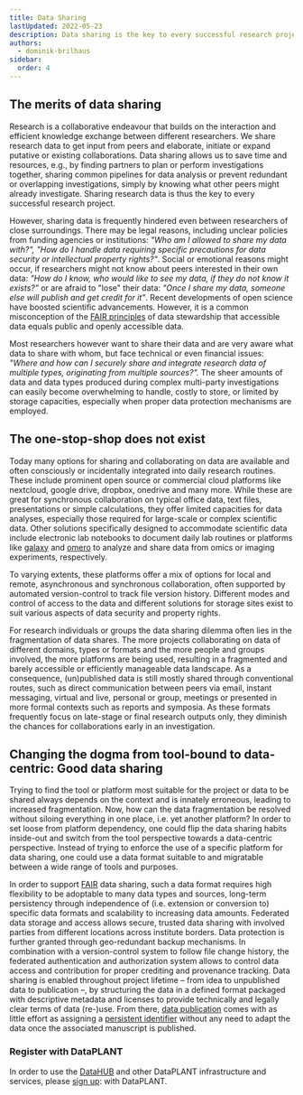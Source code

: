 ```yaml
---
title: Data Sharing
lastUpdated: 2022-05-23
description: Data sharing is the key to every successful research project. Learn about the merits of data sharing, the one-stop-shop dilemma, and how DataPLANT supports you in data sharing.
authors:
  - dominik-brilhaus
sidebar:
  order: 4
---
```



## The merits of data sharing

Research is a collaborative endeavour that builds on the interaction and efficient knowledge exchange between different researchers. We share research data to get input from peers and elaborate, initiate or expand putative or existing collaborations. Data sharing allows us to save time and resources, e.g., by finding partners to plan or perform investigations together, sharing common pipelines for data analysis or prevent redundant or overlapping investigations, simply by knowing what other peers might already investigate. Sharing research data is thus the key to every successful research project.

However, sharing data is frequently hindered even between researchers of close surroundings. There may be legal reasons, including unclear policies from funding agencies or institutions: *"Who am I allowed to share my data with?", "How do I handle data requiring specific precautions for data security or intellectual property rights?"*. Social or emotional reasons might occur, if researchers might not know about peers interested in their own data: *"How do I know, who would like to see my data, if they do not know it exists?"* or are afraid to "lose" their data: *"Once I share my data, someone else will publish and get credit for it"*. Recent developments of open science have boosted scientific advancements. However, it is a common misconception of the [FAIR principles](/nfdi4plants.knowledgebase/fundamentals/fair-data-principles) of data stewardship that accessible data equals public and openly accessible data.

Most researchers however want to share their data and are very aware what data to share with whom, but face technical or even financial issues: *"Where and how can I securely share and integrate research data of multiple types, originating from multiple sources?".* The sheer amounts of data and data types produced during complex multi-party investigations can easily become overwhelming to handle, costly to store, or limited by storage capacities, especially when proper data protection mechanisms are employed.

## The one-stop-shop does not exist

Today many options for sharing and collaborating on data are available and often consciously or incidentally integrated into daily research routines. These include prominent open source or commercial cloud platforms like nextcloud, google drive, dropbox, onedrive and many more. While these are great for synchronous collaboration on typical office data, text files, presentations or simple calculations, they offer limited capacities for data analyses, especially those required for large-scale or complex scientific data. Other solutions specifically designed to accommodate scientific data include electronic lab notebooks to document daily lab routines or platforms like [galaxy](https://plants.usegalaxy.eu/) and [omero](https://www.openmicroscopy.org/omero/) to analyze and share data from omics or imaging experiments, respectively.

To varying extents, these platforms offer a mix of options for local and remote, asynchronous and synchronous collaboration, often supported by automated version-control to track file version history. Different modes and control of access to the data and different solutions for storage sites exist to suit various aspects of data security and property rights.

For research individuals or groups the data sharing dilemma often lies in the fragmentation of data shares. The more projects collaborating on data of different domains, types or formats and the more people and groups involved, the more platforms are being used, resulting in a fragmented and barely accessible or efficiently manageable data landscape. As a consequence, (un)published data is still mostly shared through conventional routes, such as direct communication between peers via email, instant messaging, virtual and live, personal or group, meetings or presented in more formal contexts such as reports and symposia. As these formats frequently focus on late-stage or final research outputs only, they diminish the chances for collaborations early in an investigation.


## Changing the dogma from tool-bound to data-centric: Good data sharing

Trying to find the tool or platform most suitable for the project or data to be shared always depends on the context and is innately erroneous, leading to increased fragmentation. Now, how can the data fragmentation be resolved without siloing everything in one place, i.e. yet another platform? In order to set loose from platform dependency, one could flip the data sharing habits inside-out and switch from the tool perspective towards a data-centric perspective. Instead of trying to enforce the use of a specific platform for data sharing, one could use a data format suitable to and migratable between a wide range of tools and purposes.

In order to support [FAIR](/nfdi4plants.knowledgebase/fundamentals/fair-data-principles) data sharing, such a data format requires high flexibility to be adoptable to many data types and sources, long-term persistency through independence of (i.e. extension or conversion to) specific data formats and scalability to increasing data amounts. Federated data storage and access allows secure, trusted data sharing with involved parties from different locations across institute borders. Data protection is further granted through geo-redundant backup mechanisms. In combination with a version-control system to follow file change history, the federated authentication and authorization system allows to control data access and contribution for proper crediting and provenance tracking. Data sharing is enabled throughout project lifetime &ndash; from idea to unpublished data to publication &ndash;, by structuring the data in a defined format packaged with descriptive metadata and licenses to provide technically and legally clear terms of data (re-)use. From there, [data publication](/nfdi4plants.knowledgebase/fundamentals/data-publications/) comes with as little effort as assigning a [persistent identifier](/nfdi4plants.knowledgebase/fundamentals/persistent-identifiers/) without any need to adapt the data once the associated manuscript is published.


### Register with DataPLANT

In order to use the [DataHUB](/nfdi4plants.knowledgebase/datahub) and other DataPLANT infrastructure and services, please [sign up](/nfdi4plants.knowledgebase/datahub/account/): with DataPLANT.  

